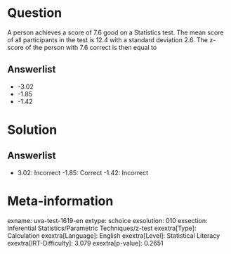 Question
========

A person achieves a score of 7.6 good on a Statistics test. The mean score of all participants in the test is 12.4 with a standard deviation 2.6. The z-score of the person with 7.6 correct is then equal to

Answerlist
----------

* -3.02
* -1.85
* -1.42

Solution
========

Answerlist
----------

* 3.02: Incorrect
-1.85: Correct
-1.42: Incorrect

Meta-information
================
exname: uva-test-1619-en
extype: schoice
exsolution: 010
exsection: Inferential Statistics/Parametric Techniques/z-test
exextra[Type]: Calculation
exextra[Language]: English
exextra[Level]: Statistical Literacy
exextra[IRT-Difficulty]: 3.079
exextra[p-value]: 0.2651
